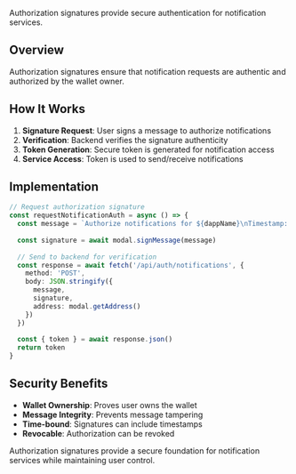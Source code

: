 Authorization signatures provide secure authentication for notification services.

## Overview

Authorization signatures ensure that notification requests are authentic and authorized by the wallet owner.

## How It Works

1. **Signature Request**: User signs a message to authorize notifications
2. **Verification**: Backend verifies the signature authenticity
3. **Token Generation**: Secure token is generated for notification access
4. **Service Access**: Token is used to send/receive notifications

## Implementation

```ts
// Request authorization signature
const requestNotificationAuth = async () => {
  const message = `Authorize notifications for ${dappName}\nTimestamp: ${Date.now()}`
  
  const signature = await modal.signMessage(message)
  
  // Send to backend for verification
  const response = await fetch('/api/auth/notifications', {
    method: 'POST',
    body: JSON.stringify({
      message,
      signature,
      address: modal.getAddress()
    })
  })
  
  const { token } = await response.json()
  return token
}
```

## Security Benefits

- **Wallet Ownership**: Proves user owns the wallet
- **Message Integrity**: Prevents message tampering
- **Time-bound**: Signatures can include timestamps
- **Revocable**: Authorization can be revoked

Authorization signatures provide a secure foundation for notification services while maintaining user control.

